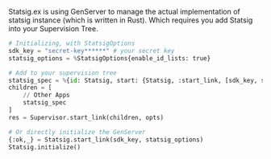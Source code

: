 Statsig.ex is using GenServer to manage the actual implementation of statsig instance (which is written in Rust). Which requires you add Statsig into your Supervision Tree. 
```python
# Initializing, with StatsigOptions
sdk_key = "secret-key******" # your secret key
statsig_options = %StatsigOptions{enable_id_lists: true}

# Add to your supervision tree 
statsig_spec = %{id: Statsig, start: {Statsig, :start_link, [sdk_key, statsig_options]}}
children = [
    // Other Apps
    statsig_spec
]
res = Supervisor.start_link(children, opts)

# Or directly initialize the GenServer
{:ok,_} = Statsig.start_link(sdk_key, statsig_options)
Statsig.initialize()

```